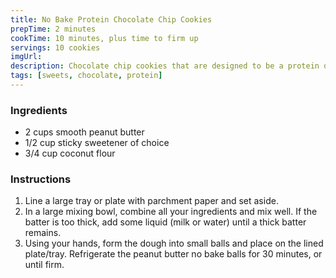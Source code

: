 ```yaml
---
title: No Bake Protein Chocolate Chip Cookies
prepTime: 2 minutes
cookTime: 10 minutes, plus time to firm up
servings: 10 cookies
imgUrl:
description: Chocolate chip cookies that are designed to be a protein delivery system. This way when you snack at night, you can at least feel like less of a piece of shit about it. So long as you're still going to the gym that is.
tags: [sweets, chocolate, protein]
---
```


### Ingredients

- 2 cups smooth peanut butter
- 1/2 cup sticky sweetener of choice
- 3/4 cup coconut flour

### Instructions

1. Line a large tray or plate with parchment paper and set aside.
1. In a large mixing bowl, combine all your ingredients and mix well. If the batter is too thick, add some liquid (milk or water) until a thick batter remains.
1. Using your hands, form the dough into small balls and place on the lined plate/tray. Refrigerate the peanut butter no bake balls for 30 minutes, or until firm.
